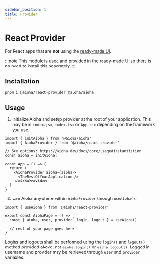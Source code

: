 ```yaml
---
sidebar_position: 1
title: Provider
---
```


# React Provider

For React apps that are **not** using the [ready-made UI](/docs/react/ui).

:::note
This module is used and provided in the ready-made UI so there is no need to install this separately.
:::

## Installation

```sh
pnpm i @aioha/react-provider @aioha/aioha
```

## Usage

1. Initialize Aioha and setup provider at the root of your application. This may be in `index.jsx`, `index.tsx` or `App.tsx` depending on the framework you use.

```tsx title="src/App.tsx"
import { initAioha } from '@aioha/aioha'
import { AiohaProvider } from '@aioha/react-provider'

// See options: https://aioha.dev/docs/core/usage#instantiation
const aioha = initAioha()

const App = () => {
  return (
    <AiohaProvider aioha={aioha}>
      <TheRestOfYourApplication />
    </AiohaProvider>
  )
}
```

2. Use Aioha anywhere within `AiohaProvider` through `useAioha()`.

```tsx title="src/components/AiohaPage.tsx"
import { useAioha } from '@aioha/react-provider'

export const AiohaPage = () => {
  const { aioha, user, provider, login, logout } = useAioha()

  // rest of your page goes here
}
```

Logins and logouts shall be performed using the `login()` and `logout()` method provided above, not `aioha.login()` or `aioha.logout()`. Logged in username and provider may be retrieved through `user` and `provider` variables.